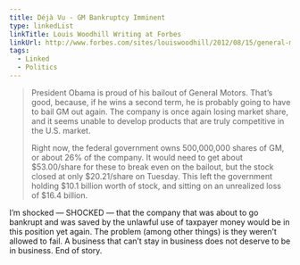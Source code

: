 ```yaml
---
title: Déjà Vu - GM Bankruptcy Imminent
type: linkedList
linkTitle: Louis Woodhill Writing at Forbes
linkUrl: http://www.forbes.com/sites/louiswoodhill/2012/08/15/general-motors-is-headed-for-bankruptcy-again/
tags:
  - Linked
  - Politics
---
```


> President Obama is proud of his bailout of General Motors. That’s good, because, if he wins a second term, he is probably going to have to bail GM out again. The company is once again losing market share, and it seems unable to develop products that are truly competitive in the U.S. market.
> 
> Right now, the federal government owns 500,000,000 shares of GM, or about 26% of the company. It would need to get about $53.00/share for these to break even on the bailout, but the stock closed at only $20.21/share on Tuesday. This left the government holding $10.1 billion worth of stock, and sitting on an unrealized loss of $16.4 billion.

I’m shocked — SHOCKED — that the company that was about to go bankrupt and was saved by the unlawful use of taxpayer money would be in this position yet again. The problem (among other things) is they weren’t allowed to fail. A business that can’t stay in business does not deserve to be in business. End of story.
